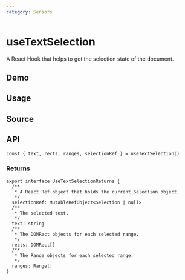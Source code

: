 ```yaml
---
category: Sensors
---
```


# useTextSelection


<HooksType category="Sensors" />

A React Hook that helps to get the selection state of the document.

## Demo


<App />

## Usage



## Source


<Source />

## API

```tsx
const { text, rects, ranges, selectionRef } = useTextSelection()
```

### Returns

```tsx
export interface UseTextSelectionReturns {
  /**
   * A React Ref object that holds the current Selection object.
   */
  selectionRef: MutableRefObject<Selection | null>
  /**
   * The selected text.
   */
  text: string
  /**
   * The DOMRect objects for each selected range.
   */
  rects: DOMRect[]
  /**
   * The Range objects for each selected range.
   */
  ranges: Range[]
}
```

